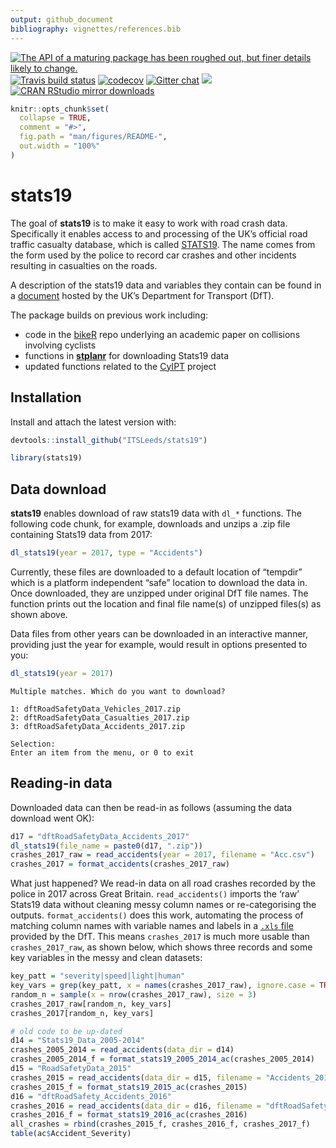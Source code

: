 ```yaml
---
output: github_document
bibliography: vignettes/references.bib
---
```


[![The API of a maturing package has been roughed out, but finer details likely to change.](https://img.shields.io/badge/lifecycle-maturing-blue.svg)](https://www.tidyverse.org/lifecycle/#maturing)
[![Travis build status](https://travis-ci.org/ITSLeeds/stats19.svg?branch=master)](https://travis-ci.org/ITSLeeds/stats19)
[![codecov](https://codecov.io/gh/ITSLeeds/stats19/branch/master/graph/badge.svg)](https://codecov.io/gh/ITSLeeds/stats19)
[![Gitter chat](https://badges.gitter.im/ITSLeeds/stats19.png)](https://gitter.im/stats19/Lobby?source=orgpage)
[![](http://www.r-pkg.org/badges/version/stats19)](http://www.r-pkg.org/pkg/stats19)
[![CRAN RStudio mirror downloads](http://cranlogs.r-pkg.org/badges/stats19)](http://www.r-pkg.org/pkg/stats19)

<!-- README.md is generated from README.Rmd. Please edit that file -->

```r
knitr::opts_chunk$set(
  collapse = TRUE,
  comment = "#>",
  fig.path = "man/figures/README-",
  out.width = "100%"
)
```

# stats19

The goal of **stats19** is to make it easy to work with road crash data.
Specifically it enables access to and processing of the UK's official road traffic casualty database, which is called [STATS19](https://data.gov.uk/dataset/cb7ae6f0-4be6-4935-9277-47e5ce24a11f/road-safety-data).
The name comes from the form used by the police to record car crashes and other incidents resulting in casualties on the roads.

A description of the stats19 data and variables they contain can be found in a [document](http://data.dft.gov.uk/road-accidents-safety-data/Brief-guide-to%20road-accidents-and-safety-data.doc) hosted by the UK's Department for Transport (DfT).

The package builds on previous work including:

- code in the [bikeR](https://github.com/Robinlovelace/bikeR) repo underlying an academic paper on collisions involving cyclists
- functions in [**stplanr**](https://github.com/ropensci/stplanr/blob/master/R/load-stats19.R) for downloading Stats19 data
- updated functions related to the [CyIPT](https://github.com/cyipt/stats19) project

## Installation

Install and attach the latest version with:

```r
devtools::install_github("ITSLeeds/stats19")
```

```r
library(stats19)
```

<!-- You can install the released version of stats19 from [CRAN](https://CRAN.R-project.org) with: -->

<!-- ``` r -->
<!-- install.packages("stats19") -->
<!-- ``` -->

## Data download

**stats19** enables download of raw stats19 data with `dl_*` functions.
The following code chunk, for example, downloads and unzips a .zip file containing Stats19 data from 2017:

```r
dl_stats19(year = 2017, type = "Accidents")
```

Currently, these files are downloaded to a default location of "tempdir" which is a platform independent "safe" location to download the data in. Once downloaded, they are unzipped under original DfT file names. The function prints out the location and final file name(s) of unzipped files(s) as shown above.

Data files from other years can be downloaded in an interactive manner, providing just the year for example, would result in options presented to you:

```r
dl_stats19(year = 2017)
```

```
Multiple matches. Which do you want to download?

1: dftRoadSafetyData_Vehicles_2017.zip
2: dftRoadSafetyData_Casualties_2017.zip
3: dftRoadSafetyData_Accidents_2017.zip

Selection: 
Enter an item from the menu, or 0 to exit
```

## Reading-in data

Downloaded data can then be read-in as follows (assuming the data download went OK):

```r
d17 = "dftRoadSafetyData_Accidents_2017"
dl_stats19(file_name = paste0(d17, ".zip"))
crashes_2017_raw = read_accidents(year = 2017, filename = "Acc.csv")
crashes_2017 = format_accidents(crashes_2017_raw)
```

What just happened?
We read-in data on all road crashes recorded by the police in 2017 across Great Britain.
`read_accidents()` imports the 'raw' Stats19 data without cleaning messy column names or re-categorising the outputs.
`format_accidents()` does this work, automating the process of matching column names with variable names and labels in a [`.xls` file](http://data.dft.gov.uk/road-accidents-safety-data/Road-Accident-Safety-Data-Guide.xls) provided by the DfT.
This means `crashes_2017` is much more usable than `crashes_2017_raw`, as shown below, which shows three records and some key variables in the messy and clean datasets:

```r
key_patt = "severity|speed|light|human"
key_vars = grep(key_patt, x = names(crashes_2017_raw), ignore.case = TRUE)
random_n = sample(x = nrow(crashes_2017_raw), size = 3)
crashes_2017_raw[random_n, key_vars]
crashes_2017[random_n, key_vars]
```

<!-- More data can be read-in as follows: -->

```r
# old code to be up-dated
d14 = "Stats19_Data_2005-2014"
crashes_2005_2014 = read_accidents(data_dir = d14)
crashes_2005_2014_f = format_stats19_2005_2014_ac(crashes_2005_2014)
d15 = "RoadSafetyData_2015"
crashes_2015 = read_accidents(data_dir = d15, filename = "Accidents_2015.csv")
crashes_2015_f = format_stats19_2015_ac(crashes_2015)
d16 = "dftRoadSafety_Accidents_2016"
crashes_2016 = read_accidents(data_dir = d16, filename = "dftRoadSafety_Accidents_2016.csv")
crashes_2016_f = format_stats19_2016_ac(crashes_2016)
all_crashes = rbind(crashes_2015_f, crashes_2016_f, crashes_2017_f)
table(ac$Accident_Severity)
```

